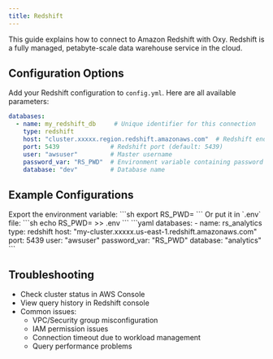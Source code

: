 ```yaml
---
title: Redshift
---
```


This guide explains how to connect to Amazon Redshift with Oxy. Redshift is a fully managed, petabyte-scale data warehouse service in the cloud.

## Configuration Options

Add your Redshift configuration to `config.yml`. Here are all available parameters:

```yaml
databases:
  - name: my_redshift_db     # Unique identifier for this connection
    type: redshift
    host: "cluster.xxxxx.region.redshift.amazonaws.com"  # Redshift endpoint
    port: 5439              # Redshift port (default: 5439)
    user: "awsuser"         # Master username
    password_var: "RS_PWD"  # Environment variable containing password
    database: "dev"         # Database name
```


## Example Configurations
<Steps>
<Step title="Prepare password environment variable">
Export the environment variable:
```sh
export RS_PWD=<your password>
```
Or put it in `.env` file:
```sh
echo RS_PWD=<your password> >> .env
```
</Step>

<Step title="Add Redshift configuration">
```yaml
databases:
  - name: rs_analytics
    type: redshift
    host: "my-cluster.xxxxx.us-east-1.redshift.amazonaws.com"
    port: 5439
    user: "awsuser"
    password_var: "RS_PWD"
    database: "analytics"
```
</Step>
</Steps>

## Troubleshooting

- Check cluster status in AWS Console
- View query history in Redshift console
- Common issues:
  - VPC/Security group misconfiguration
  - IAM permission issues
  - Connection timeout due to workload management
  - Query performance problems

